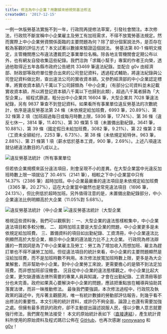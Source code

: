 ---
title: 修法為中小企業？用數據來檢視勞基法修法
createdAt: '2017-12-15'
---


一例一休版勞基法實施不到一年，行政院再提修法草案，引發社會關注。本次修法，行政院不斷宣稱中小企業雇主及勞工有加班需求，不得不放寬勞基法規定。然而實際上中小企業勞資關係面臨的主要問題為何？除了部分個案說法外，是否存在較為客觀的評估方式？本文試著以數據來驗證這個說法。 勞基法第 80-1 條明文規定，主管機關應公布違法遭裁罰之事業單位名稱。除各地主管機關會定期公布以外，也有網友自發收集這些紀錄。我們洽詢「求職小幫手」專案的作者王向榮，透過他取得近五年各縣市政府公告總共 33469 筆違法紀錄。並配合 g0v 由經濟部、財政部等政府單位整合出來的公司登記資料，透過程式輔助，將違法紀錄與公司登記資料做比對，查出違法公司的實收資本額。又參酌經濟部的中小企業認定標準，將實收資本額八千萬以下公司歸類為「中小企業」（有部分公司資料並未記載實收資本額，所以將登記資本額八千萬以下也歸到此類），超過八千萬者歸為「大型企業」。 經程式篩選，粗分出中小企業共 16604 筆，大型企業共 7028 筆違法紀錄，另有 9837 筆查不到登記資料。如果看所有事業單位違反勞基法的次數統計，依序是違反勞基法第 24 條（未依規定給加班費，6993 筆，20.89%）、第 32 條第 2 項（加班超過每日或每月時數上限，5936 筆，17.74%）、第 36 條（違反七休一，3814 筆，11.40%）、第 30 條第 5 項（未置備出勤紀錄，3641 筆，10.88%）、第 39 條（國定假日未給加班費，3082 筆，9.21%）、第 22 條第 2 項（工資未全額給付，2253 筆，6.73%）、第 38 條（未依規定給特休，963 筆，2.88%）、第 21 條第 1 項（薪水低於基本工資，900 筆，2.69%）。上述八項違法就佔總違法數目的八成以上。

![違反勞基法統計（所有事業單位](/images/20171215/all-company.png)

但若依企業規模來區分違法項目，則會呈現不小的差異。在大型企業當中光違反加班時數上限一項就佔了 30.46%（2141 筆），相較之下中小企業當中只有 14.37%（2386 筆）超時加班。中小企業最嚴重的違法項目是未依規定給加班費（3365 筆，20.27%），這在大企業當中雖然也是常見違法項目（1696 筆，24.13%），但比例低於超時加班。另外值得注意的是，未置備出勤紀錄部分，中小企業違法比例明顯高於大企業（11.05%對 5.68%）。

![違反勞基法統計（中小企業](/images/20171215/small-business.png)
![違反勞基法統計（大型企業](/images/20171215/large-corporation.png)

檢視這些資料後，我們可以觀察到： 一、大型企業的違法態樣較集中，中小企業違法項目較多較分散。 二、超時加班主要是大型企業的問題，中小企業更多是未依規定給加班費。 三、置備資料的項目如出勤紀錄、工資清冊，中小企業違法比例顯然高於大型企業，顯示中小企業的遵法能力比不上大企業。 行政院為修法辯護的一貫說詞是為了中小企業雇主及勞工：勞工為了增加收入而想加班、雇主為趕訂單也不得不讓勞工加班。但從違法項目的統計來看，中小企業的主要問題顯然是沒給加班費，而不是加班時數不夠用。本次修法放寬加班時數上限，更多是為大企業解套，而非幫助中小企業。對中小企業勞工來說，更需要擔心的是領不到法定加班費，而非想加班卻沒機會。 況且從中小企業的違法態樣觀之，中小企業比起大企業，更欠缺遵循法律所需要的專業人員與知識，才會在出勤紀錄、工資清冊等部分也未完善。政府如果真心要解決中小企業的問題，應該把重點放在輔導與協助其落實法律，而非一昧推動修法。 最後我們要強調，本次修法過程中，行政院及執政黨的論述中，充斥著主觀臆測，唯一有統計數據的勞動部評估報告，則幾乎看不出修法的重要性。本文引用的統計資料，或許仍不夠全面，論證上也還有需要加強之處。但擁有最多資訊的政府，卻不主動提出論述說服人民，僅以少數人意志就要強行修法，我們實在無法接受！ 本文的原始統計表如下（[直接連結](https://docs.google.com/spreadsheets/d/1ubKGe6CSfjuK0V95lqIldfMXjnYuJ5l5ceGQZ2Blhas/edit?usp=sharing)），產生統計資料所使用的原始資料及程式碼已公佈在 [GitHub](https://github.com/tueeit/tw-labor-law-violation-statistics)，也再次感謝 [ronnywang](https://github.com/ronnywang) 和 [g0v](http://g0v.tw/)！
